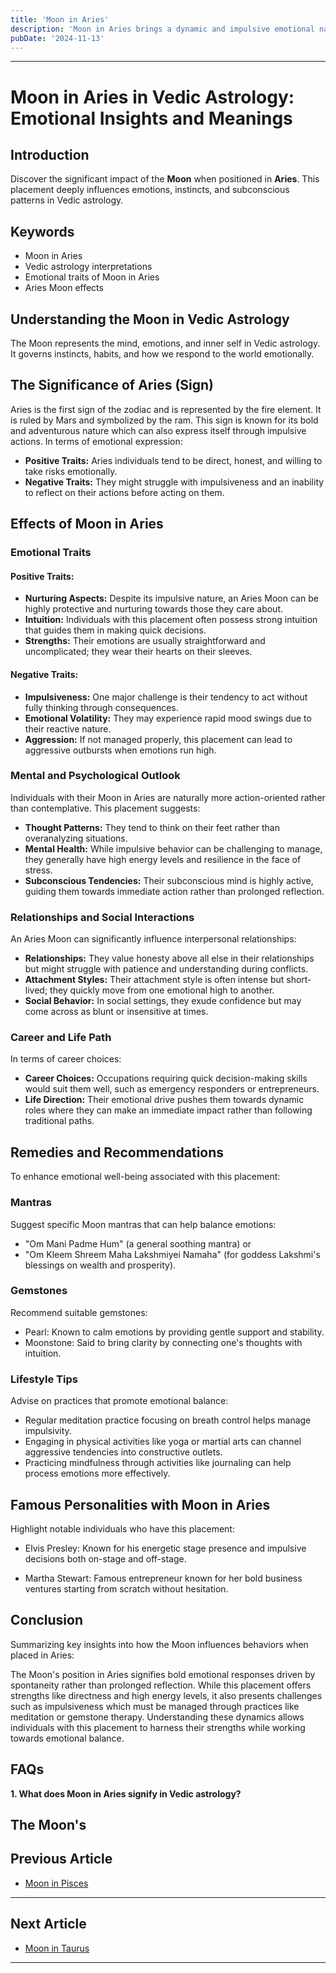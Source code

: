 ```yaml
---
title: 'Moon in Aries'
description: 'Moon in Aries brings a dynamic and impulsive emotional nature. Individuals are enthusiastic, courageous, and quick to act, often following their instincts and desires with vigor in Vedic Astrology'
pubDate: '2024-11-13'
---
```


---

# Moon in Aries in Vedic Astrology: Emotional Insights and Meanings

## Introduction

Discover the significant impact of the **Moon** when positioned in **Aries**. This placement deeply influences emotions, instincts, and subconscious patterns in Vedic astrology.

## Keywords

- Moon in Aries
- Vedic astrology interpretations
- Emotional traits of Moon in Aries
- Aries Moon effects

## Understanding the Moon in Vedic Astrology

The Moon represents the mind, emotions, and inner self in Vedic astrology. It governs instincts, habits, and how we respond to the world emotionally.

## The Significance of Aries (Sign)

Aries is the first sign of the zodiac and is represented by the fire element. It is ruled by Mars and symbolized by the ram. This sign is known for its bold and adventurous nature which can also express itself through impulsive actions. In terms of emotional expression:

- **Positive Traits:** Aries individuals tend to be direct, honest, and willing to take risks emotionally.
- **Negative Traits:** They might struggle with impulsiveness and an inability to reflect on their actions before acting on them.

## Effects of Moon in Aries

### Emotional Traits

#### Positive Traits:
- **Nurturing Aspects:** Despite its impulsive nature, an Aries Moon can be highly protective and nurturing towards those they care about.
- **Intuition:** Individuals with this placement often possess strong intuition that guides them in making quick decisions.
- **Strengths:** Their emotions are usually straightforward and uncomplicated; they wear their hearts on their sleeves.

#### Negative Traits:
- **Impulsiveness:** One major challenge is their tendency to act without fully thinking through consequences.
- **Emotional Volatility:** They may experience rapid mood swings due to their reactive nature.
- **Aggression:** If not managed properly, this placement can lead to aggressive outbursts when emotions run high.

### Mental and Psychological Outlook

Individuals with their Moon in Aries are naturally more action-oriented rather than contemplative. This placement suggests:

- **Thought Patterns:** They tend to think on their feet rather than overanalyzing situations.
- **Mental Health:** While impulsive behavior can be challenging to manage, they generally have high energy levels and resilience in the face of stress.
- **Subconscious Tendencies:** Their subconscious mind is highly active, guiding them towards immediate action rather than prolonged reflection.

### Relationships and Social Interactions

An Aries Moon can significantly influence interpersonal relationships:

- **Relationships:** They value honesty above all else in their relationships but might struggle with patience and understanding during conflicts.
- **Attachment Styles:** Their attachment style is often intense but short-lived; they quickly move from one emotional high to another.
- **Social Behavior:** In social settings, they exude confidence but may come across as blunt or insensitive at times.

### Career and Life Path

In terms of career choices:

- **Career Choices:** Occupations requiring quick decision-making skills would suit them well, such as emergency responders or entrepreneurs.
- **Life Direction:** Their emotional drive pushes them towards dynamic roles where they can make an immediate impact rather than following traditional paths.

## Remedies and Recommendations

To enhance emotional well-being associated with this placement:

### Mantras
Suggest specific Moon mantras that can help balance emotions:
- "Om Mani Padme Hum" (a general soothing mantra) or
- "Om Kleem Shreem Maha Lakshmiyei Namaha" (for goddess Lakshmi's blessings on wealth and prosperity).

### Gemstones
Recommend suitable gemstones:
- Pearl: Known to calm emotions by providing gentle support and stability.
- Moonstone: Said to bring clarity by connecting one's thoughts with intuition.

### Lifestyle Tips
Advise on practices that promote emotional balance:
- Regular meditation practice focusing on breath control helps manage impulsivity.
- Engaging in physical activities like yoga or martial arts can channel aggressive tendencies into constructive outlets.
- Practicing mindfulness through activities like journaling can help process emotions more effectively.

## Famous Personalities with Moon in Aries

Highlight notable individuals who have this placement:

* Elvis Presley: Known for his energetic stage presence and impulsive decisions both on-stage and off-stage.

* Martha Stewart: Famous entrepreneur known for her bold business ventures starting from scratch without hesitation.

## Conclusion

Summarizing key insights into how the Moon influences behaviors when placed in Aries:

The Moon's position in Aries signifies bold emotional responses driven by spontaneity rather than prolonged reflection. While this placement offers strengths like directness and high energy levels, it also presents challenges such as impulsiveness which must be managed through practices like meditation or gemstone therapy. Understanding these dynamics allows individuals with this placement to harness their strengths while working towards emotional balance.

## FAQs

**1. What does Moon in Aries signify in Vedic astrology?**

The Moon's
---

## Previous Article
- [Moon in Pisces](/blogs-md/0802_Moon_in_Rashi/080212_Moon_in_Pisces.mdx)

---

## Next Article
- [Moon in Taurus](/blogs-md/0802_Moon_in_Rashi/080202_Moon_in_Taurus.mdx)

---
